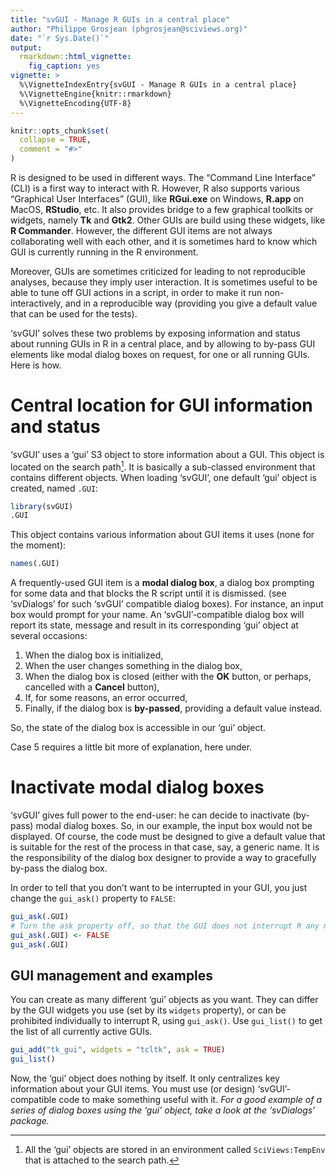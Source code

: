 ```yaml
---
title: "svGUI - Manage R GUIs in a central place"
author: "Philippe Grosjean (phgrosjean@sciviews.org)"
date: "`r Sys.Date()`"
output:
  rmarkdown::html_vignette:
    fig_caption: yes
vignette: >
  %\VignetteIndexEntry{svGUI - Manage R GUIs in a central place}
  %\VignetteEngine{knitr::rmarkdown}
  %\VignetteEncoding{UTF-8}
---
```


```r
knitr::opts_chunk$set(
  collapse = TRUE,
  comment = "#>"
)
```

R is designed to be used in different ways. The "Command Line Interface" (CLI) is a first way to interact with R. However, R also supports various "Graphical User Interfaces" (GUI), like **RGui.exe** on Windows, **R.app** on MacOS, **RStudio**, etc. It also provides bridge to a few graphical toolkits or widgets, namely **Tk** and **Gtk2**. Other GUIs are build using these widgets, like **R Commander**. However, the different GUI items are not always collaborating well with each other, and it is sometimes hard to know which GUI is currently running in the R environment.

Moreover, GUIs are sometimes criticized for leading to not reproducible analyses, because they imply user interaction. It is sometimes useful to be able to tune off GUI actions in a script, in order to make it run non-interactively, and in a reproducible way (providing you give a default value that can be used for the tests).

'svGUI' solves these two problems by exposing information and status about running GUIs in R in a central place, and by allowing to by-pass GUI elements like modal dialog boxes on request, for one or all running GUIs. Here is how.

# Central location for GUI information and status

'svGUI' uses a 'gui' S3 object to store information about a GUI. This object is located on the search path^[All the 'gui' objects are stored in an environment called `SciViews:TempEnv` that is attached to the search path.]. It is basically a sub-classed environment that contains different objects. When loading 'svGUI', one default 'gui' object is created, named `.GUI`:

```r
library(svGUI)
.GUI
```

This object contains various information about GUI items it uses (none for the moment):

```r
names(.GUI)
```

A frequently-used GUI item is a **modal dialog box**, a dialog box prompting for some data and that blocks the R script until it is dismissed. (see 'svDialogs' for such 'svGUI' compatible dialog boxes). For instance, an input box would prompt for your name. An 'svGUI'-compatible dialog box will report its state, message and result in its corresponding 'gui' object at several occasions:

1. When the dialog box is initialized,
2. When the user changes something in the dialog box,
3. When the dialog box is closed (either with the **OK** button, or perhaps, cancelled with a **Cancel** button),
4. If, for some reasons, an error occurred,
5. Finally, if the dialog box is **by-passed**, providing a default value instead.

So, the state of the dialog box is accessible in our 'gui' object.

Case 5 requires a little bit more of explanation, here under.

# Inactivate modal dialog boxes

'svGUI' gives full power to the end-user: he can decide to inactivate (by-pass) modal dialog boxes. So, in our example, the input box would not be displayed. Of course, the code must be designed to give a default value that is suitable for the rest of the process in that case, say, a generic name. It is the responsibility of the dialog box designer to provide a way to gracefully by-pass the dialog box.

In order to tell that you don't want to be interrupted in your GUI, you just change the `gui_ask()` property to `FALSE`:

```r
gui_ask(.GUI)
# Turn the ask property off, so that the GUI does not interrupt R any more
gui_ask(.GUI) <- FALSE
gui_ask(.GUI)
```

## GUI management and examples

You  can create as many different 'gui' objects as you want. They can differ by the GUI widgets you use (set by its `widgets` property), or can be prohibited individually to interrupt R, using `gui_ask()`. Use `gui_list()` to get the list of all currently active GUIs.

```r
gui_add("tk_gui", widgets = "tcltk", ask = TRUE)
gui_list()
```

Now, the 'gui' object does nothing by itself. It only centralizes key information about your GUI items. You must use (or design) 'svGUI'-compatible code to make something useful with it. _For a good example of a series of dialog boxes using the 'gui' object, take a look at the 'svDialogs' package._
